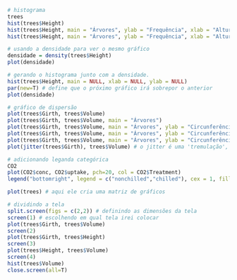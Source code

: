 ```r
# histograma
trees
hist(trees$Height)
hist(trees$Height, main = "Árvores", ylab = "Frequência", xlab = "Altura", col = "blue") # aqui foi definido o título o nome dos eixos, e a cor
hist(trees$Height, main = "Árvores", ylab = "Frequência", xlab = "Altura", col = "blue", density = 20, breaks = 20) # deixando a densidade da cor menor e também o gráfico com mais detalhes
```
```r
# usando a densidade para ver o mesmo gráfico
densidade = density(trees$Height)
plot(densidade)
```
```r
# gerando o histograma junto com a densidade.
hist(trees$Height, main = NULL, xlab = NULL, ylab = NULL)
par(new=T) # define que o próximo gráfico irá sobrepor o anterior
plot(densidade)
```
```r
# gráfico de dispersão
plot(trees$Girth, trees$Volume)
plot(trees$Girth, trees$Volume, main = "Árvores")
plot(trees$Girth, trees$Volume, main = "Árvores", ylab = "Circunferência", xlab = "Volume", col = "blue")
plot(trees$Girth, trees$Volume, main = "Árvores", ylab = "Circunferência", xlab = "Volume", col = "blue", pch = 20) # aqui só mudamos o pch, que serve para alterar o elemento gráfico
plot(trees$Girth, trees$Volume, main = "Árvores", ylab = "Circunferência", xlab = "Volume", col = "blue", pch = 20, type = "l") # aqui mudamos o tipo, passamos que será linhas
plot(jitter(trees$Girth), trees$Volume) # o jitter é uma 'tremulação', para que seja possível ver os valores que se sobrepoem.
```
```r
# adicionando leganda categórica
CO2
plot(CO2$conc, CO2$uptake, pch=20, col = CO2$Treatment)
legend("bottomright", legend = c("nonchilled","chilled"), cex = 1, fill = c("black", "red")) # aqui adicionamos a legenda, o primeiro parâmetro diz a posição, o segundo é os nomes que a vai conter na legenda, o terceiro é o tamanho da legenda, e o último é a cores que os parâmetros recebem. Para saber qual parâmetro colocar é só olhar qual aparece primeiro na base de dados, como o nonchilled apareceu primeiro, aqui também temos de colocar ele primeiro
```
```r
plot(trees) # aqui ele cria uma matriz de gráficos
```

```r
# dividindo a tela
split.screen(figs = c(2,2)) # definindo as dimensões da tela
screen(1) # escolhendo em qual tela irei colocar
plot(trees$Girth, trees$Volume)
screen(2)
plot(trees$Girth, trees$Height)
screen(3)
plot(trees$Height, trees$Volume)
screen(4)
hist(trees$Volume)
close.screen(all=T)
```

